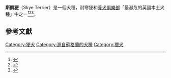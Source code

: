 {{Infobox Dogbreed
| image = Skye terrier 800.jpg
| image_caption = 一隻斯凱㹴
| akcgroup = 㹴
| akcstd = http://www.akc.org/breeds/skye_terrier/index.cfm
| ankcgroup = Group 2 (㹴)
| ankcstd = http://www.ankc.aust.com/skye.html
| ckcgroup = Group 4 (㹴)
| ckcstd = http://www.ckc.ca/en/Default.aspx?tabid=99&BreedCode=SYT
| country = 蘇格蘭
| fcigroup = 3
| fcinum = 072
| fcisection = 2
| fcistd = http://www.fci.be/Nomenclature/Standards/075g03-en.pdf
| kcukgroup = 㹴
| kcukstd = http://www.thekennelclub.org.uk/item/85
| name = 斯凯㹴
| nzkcgroup = 㹴
| nzkcstd = http://www.nzkc.org.nz/br276.html
| ukcgroup = 㹴
| ukcstd = http://mail.ukcdogs.com/UKCweb.nsf/80de88211ee3f2dc8525703f004ccb1e/b5143b70dd636fa18525704d006394c4?OpenDocument
}}

'''斯凱㹴'''（Skye Terrier）是一個犬種，耐寒㹴和[[養犬俱樂部|養犬俱樂部]]「最瀕危的英國本土犬種」中之一<ref>{{Cite web|url=https://www.thekennelclub.org.uk/press-releases/2014/february/dog-breed-more-rare-than-the-giant-panda-falls-to-record-low/|title=Dog Breed More Rare Than The Giant Panda Falls To Record Low|accessdate=2018-05-05|work=www.thekennelclub.org.uk|language=en|archive-date=2019-08-24|archive-url=https://web.archive.org/web/20190824095810/https://www.thekennelclub.org.uk/press-releases/2014/february/dog-breed-more-rare-than-the-giant-panda-falls-to-record-low/|dead-url=no}}</ref><ref>{{Cite news|url=http://www.bbc.com/news/uk-scotland-edinburgh-east-fife-18118483|title=Bobby breed 'facing extinction'|date=2012-05-18|newspaper=BBC News|accessdate=2018-05-05|language=en-GB|archive-date=2019-12-03|archive-url=https://web.archive.org/web/20191203112546/https://www.bbc.com/news/uk-scotland-edinburgh-east-fife-18118483|dead-url=no}}</ref><ref>{{Cite news|url=http://www.bbc.com/news/uk-scotland-22653880|title=Why is the Skye terrier an endangered breed?|last=Brocklehurst|first=Steven|date=2013-05-24|newspaper=BBC News|accessdate=2018-05-05|language=en-GB|archive-date=2021-03-09|archive-url=https://web.archive.org/web/20210309184321/https://www.bbc.com/news/uk-scotland-22653880|dead-url=no}}</ref>。

==參考文獻==
<references />

{{commonscat|Skye Terrier}}
{{Terriers}}

[[Category:㹴犬|Category:㹴犬]]
[[Category:源自蘇格蘭的犬種|Category:源自蘇格蘭的犬種]]
[[Category:獵犬|Category:獵犬]]